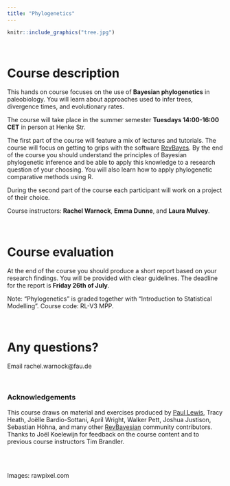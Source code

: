 ```yaml
---
title: "Phylogenetics"
---
```


```r
knitr::include_graphics("tree.jpg")
```

\

# Course description

This hands on course focuses on the use of **Bayesian phylogenetics** in paleobiology. 
You will learn about approaches used to infer trees, divergence times, and evolutionary rates.

The course will take place in the summer semester **Tuesdays 14:00-16:00 CET**  in person at Henke Str.

The first part of the course will feature a mix of lectures and tutorials.
The course will focus on getting to grips with the software [RevBayes](https://revbayes.github.io). By the end of the course you should understand the principles of Bayesian phylogenetic inference and be able to apply this knowledge to a research question of your choosing.
You will also learn how to apply phylogenetic comparative methods using R.

During the second part of the course each participant will work on a project of their choice.

Course instructors: **Rachel Warnock**, **Emma Dunne**, and **Laura Mulvey**.

\

# Course evaluation

At the end of the course you should produce a short report based on your research findings. 
You will be provided with clear guidelines. 
The deadline for the report is **Friday 26th of July**.

Note: "Phylogenetics" is graded together with "Introduction to Statistical Modelling". Course code: RL-V3 MPP.

\

# Any questions?

Email rachel.warnock@fau.de

\

### Acknowledgements

This course draws on material and exercises produced by [Paul Lewis](https://www.youtube.com/watch?v=1r4z0YJq580), Tracy Heath, Joëlle Bardio-Sottani, April Wright, Walker Pett, Joshua Justison, Sebastian Höhna, and many other [RevBayesian](https://revbayes.github.io) community contributors. Thanks to Joël Koelewijn for feedback on the course content and to previous course instructors Tim Brandler.

\
\

Images: rawpixel.com


